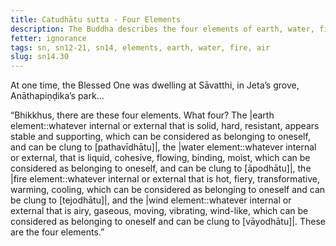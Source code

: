 ```yaml
---
title: Catudhātu sutta - Four Elements
description: The Buddha describes the four elements of earth, water, fire, and air in brief.
fetter: ignorance
tags: sn, sn12-21, sn14, elements, earth, water, fire, air
slug: sn14.30
---
```


At one time, the Blessed One was dwelling at Sāvatthi, in Jeta’s grove, Anāthapiṇḍika’s park...

“Bhikkhus, there are these four elements. What four? The |earth element::whatever internal or external that is solid, hard, resistant, appears stable and supporting, which can be considered as belonging to oneself, and can be clung to [pathavīdhātu]|, the |water element::whatever internal or external, that is liquid, cohesive, flowing, binding, moist, which can be considered as belonging to oneself, and can be clung to [āpodhātu]|, the |fire element::whatever internal or external that is hot, fiery, transformative, warming, cooling, which can be considered as belonging to oneself and can be clung to [tejodhātu]|, and the |wind element::whatever internal or external that is airy, gaseous, moving, vibrating, wind-like, which can be considered as belonging to oneself and can be clung to [vāyodhātu]|. These are the four elements.”